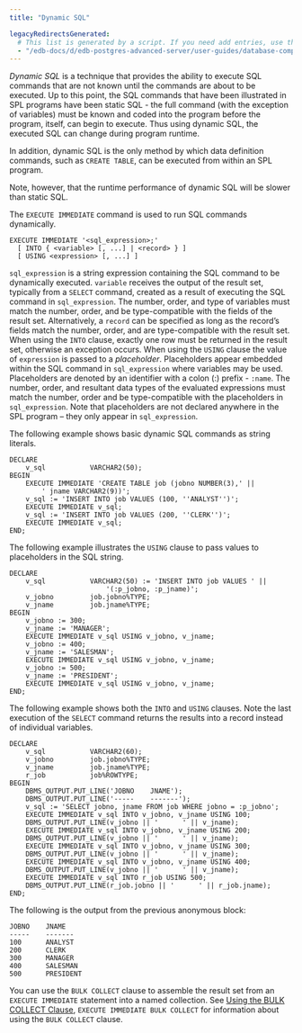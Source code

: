 ```yaml
---
title: "Dynamic SQL"

legacyRedirectsGenerated:
  # This list is generated by a script. If you need add entries, use the `legacyRedirects` key.
  - "/edb-docs/d/edb-postgres-advanced-server/user-guides/database-compatibility-for-oracle-developers-guide/12/Database_Compatibility_for_Oracle_Developers_Guide.1.074.html"
---
```


<div id="dynamic_sql" class="registered_link"></div>

*Dynamic SQL* is a technique that provides the ability to execute SQL commands that are not known until the commands are about to be executed. Up to this point, the SQL commands that have been illustrated in SPL programs have been static SQL - the full command (with the exception of variables) must be known and coded into the program before the program, itself, can begin to execute. Thus using dynamic SQL, the executed SQL can change during program runtime.

In addition, dynamic SQL is the only method by which data definition commands, such as `CREATE TABLE`, can be executed from within an SPL program.

Note, however, that the runtime performance of dynamic SQL will be slower than static SQL.

The `EXECUTE IMMEDIATE` command is used to run SQL commands dynamically.

```text
EXECUTE IMMEDIATE '<sql_expression>;'
  [ INTO { <variable> [, ...] | <record> } ]
  [ USING <expression> [, ...] ]
```

`sql_expression` is a string expression containing the SQL command to be dynamically executed. `variable` receives the output of the result set, typically from a `SELECT` command, created as a result of executing the SQL command in `sql_expression`. The number, order, and type of variables must match the number, order, and be type-compatible with the fields of the result set. Alternatively, a `record` can be specified as long as the record’s fields match the number, order, and are type-compatible with the result set. When using the `INTO` clause, exactly one row must be returned in the result set, otherwise an exception occurs. When using the `USING` clause the value of `expression` is passed to a *placeholder*. Placeholders appear embedded within the SQL command in `sql_expression` where variables may be used. Placeholders are denoted by an identifier with a colon (:) prefix - `:name`. The number, order, and resultant data types of the evaluated expressions must match the number, order and be type-compatible with the placeholders in `sql_expression`. Note that placeholders are not declared anywhere in the SPL program – they only appear in `sql_expression`.

The following example shows basic dynamic SQL commands as string literals.

```text
DECLARE
    v_sql           VARCHAR2(50);
BEGIN
    EXECUTE IMMEDIATE 'CREATE TABLE job (jobno NUMBER(3),' ||
        ' jname VARCHAR2(9))';
    v_sql := 'INSERT INTO job VALUES (100, ''ANALYST'')';
    EXECUTE IMMEDIATE v_sql;
    v_sql := 'INSERT INTO job VALUES (200, ''CLERK'')';
    EXECUTE IMMEDIATE v_sql;
END;
```

The following example illustrates the `USING` clause to pass values to placeholders in the SQL string.

```text
DECLARE
    v_sql           VARCHAR2(50) := 'INSERT INTO job VALUES ' ||
                        '(:p_jobno, :p_jname)';
    v_jobno         job.jobno%TYPE;
    v_jname         job.jname%TYPE;
BEGIN
    v_jobno := 300;
    v_jname := 'MANAGER';
    EXECUTE IMMEDIATE v_sql USING v_jobno, v_jname;
    v_jobno := 400;
    v_jname := 'SALESMAN';
    EXECUTE IMMEDIATE v_sql USING v_jobno, v_jname;
    v_jobno := 500;
    v_jname := 'PRESIDENT';
    EXECUTE IMMEDIATE v_sql USING v_jobno, v_jname;
END;
```

The following example shows both the `INTO` and `USING` clauses. Note the last execution of the `SELECT` command returns the results into a record instead of individual variables.

```text
DECLARE
    v_sql           VARCHAR2(60);
    v_jobno         job.jobno%TYPE;
    v_jname         job.jname%TYPE;
    r_job           job%ROWTYPE;
BEGIN
    DBMS_OUTPUT.PUT_LINE('JOBNO    JNAME');
    DBMS_OUTPUT.PUT_LINE('-----    -------');
    v_sql := 'SELECT jobno, jname FROM job WHERE jobno = :p_jobno';
    EXECUTE IMMEDIATE v_sql INTO v_jobno, v_jname USING 100;
    DBMS_OUTPUT.PUT_LINE(v_jobno || '      ' || v_jname);
    EXECUTE IMMEDIATE v_sql INTO v_jobno, v_jname USING 200;
    DBMS_OUTPUT.PUT_LINE(v_jobno || '      ' || v_jname);
    EXECUTE IMMEDIATE v_sql INTO v_jobno, v_jname USING 300;
    DBMS_OUTPUT.PUT_LINE(v_jobno || '      ' || v_jname);
    EXECUTE IMMEDIATE v_sql INTO v_jobno, v_jname USING 400;
    DBMS_OUTPUT.PUT_LINE(v_jobno || '      ' || v_jname);
    EXECUTE IMMEDIATE v_sql INTO r_job USING 500;
    DBMS_OUTPUT.PUT_LINE(r_job.jobno || '      ' || r_job.jname);
END;
```

The following is the output from the previous anonymous block:

```text
JOBNO    JNAME
-----    -------
100      ANALYST
200      CLERK
300      MANAGER
400      SALESMAN
500      PRESIDENT
```

You can use the `BULK COLLECT` clause to assemble the result set from an `EXECUTE IMMEDIATE` statement into a named collection. See [Using the BULK COLLECT Clause](12_working_with_collections/04_using_the_bulk_collect_clause/#using_the_bulk_collect_clause), `EXECUTE IMMEDIATE BULK COLLECT` for information about using the `BULK COLLECT` clause.
